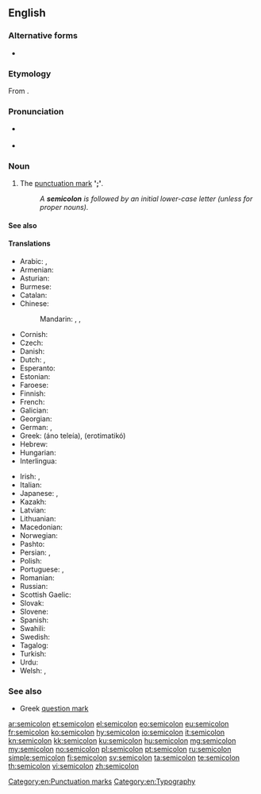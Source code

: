 {{also|semi-colon}}
==English==
{{wikipedia}}

===Alternative forms===
* {{l|en|semi-colon}}

===Etymology===
From {{prefix|semi|colon|lang=en}}.

===Pronunciation===
* {{a|UK}} {{IPA|/ˌsemiˈkəʊlən/|lang=en}}
* {{a|US}} {{IPA|/ˈsemikoʊlən/|lang=en}}

===Noun===
{{en-noun|s|semicola}}

# The [[punctuation mark]] ''' '[[;]]' '''.
#: ''A '''semicolon''' is followed by an initial lower-case letter (unless for proper nouns).''

====See also====
{{punctuation}}

====Translations====
{{trans-top|punctuation mark ';'}}
* Arabic: {{t|ar|؛}}, {{t|ar|فَاصِلَة مَنْقُوطَة|f|tr=fāṣila manqūṭa}}
* Armenian: {{t|hy|կետ-ստորակետ}}
* Asturian: {{t|ast|puntu y coma|m}}
* Burmese: {{t-needed|my}}
* Catalan: {{t|ca|punt i coma|m}}
* Chinese:
*: Mandarin: {{t+|cmn|分號|sc=Hani}}, {{t+|cmn|分号|tr=fēnhào|sc=Hani}}, {{t|cmn|；|sc=Hani}}
* Cornish: {{t|kw|poynt ha komma|m}}
* Czech: {{t|cs|středník|m}}
* Danish: {{t+|da|semikolon|n}}
* Dutch: {{t+|nl|puntkomma|f|n}}, {{t+|nl|kommapunt|m}}
* Esperanto: {{t|eo|punktokomo}}
* Estonian: {{t|et|semikoolon}}
* Faroese: {{t|fo|semikolon|n}}
* Finnish: {{t+|fi|puolipiste}}
* French: {{t+|fr|point-virgule|m}}
* Galician: {{t|gl|punto e coma|m}}
* Georgian: {{t|ka|წერტილმძიმე}}
* German: {{t+|de|Strichpunkt|m}}, {{t+|de|Semikolon|n}}
* Greek: {{t+|el|άνω τελεία|f}} (áno teleía), {{qualifier|in relevance to the Greek language}} {{t+|el|ερωτηματικό|n}} (erotimatikó)
* Hebrew: {{t+|he|נקודה ופסיק}}
* Hungarian: {{t+|hu|pontosvessző}}
* Interlingua: {{t|ia|puncto e virgula}}
{{trans-mid}}
* Irish: {{t|ga|leathstad|m}}, {{t|ga|leathstadanna|m-p}}
* Italian: {{t|it|punto e virgola|m}}
* Japanese: {{t|ja|セミコロン|tr=semikoron}}, {{t+|ja|；}}
* Kazakh: {{t|kk|нүктелі үтір|sc=Cyrl}}
* Latvian: {{t|lv|semikols|m}}
* Lithuanian: {{t|lt|kabliataškis|m}}
* Macedonian: {{t|mk|точка-запирка|f|tr=tóčka-zápirka}}
* Norwegian: {{t|no|semikolon|c}}
* Pashto: {{t|ps|؛|sc=ps-Arab}}
* Persian: {{t|fa|؛}}, {{t+|fa|نقطه‌ویرگول|tr=noqte-virgul|sc=fa-Arab}}
* Polish: {{t+|pl|średnik|m}}
* Portuguese: {{t+|pt|ponto e vírgula}}, {{t|pt|ponto-e-vírgula|m}}
* Romanian: {{t+|ro|punct și virgulă}}
* Russian: {{t+|ru|то́чка с запято́й|f}}
* Scottish Gaelic: {{t|gd|leth-chòilean|m}}
* Slovak: {{t|sk|bodkočiarka|f}}
* Slovene: {{t+|sl|podpičje|n}}
* Spanish: {{t|es|punto y coma|m}}
* Swahili: {{t+|sw|alama ya nuktamkato}}
* Swedish: {{t+|sv|semikolon|c}}
* Tagalog: {{t|tl|tuldok-kuwit}}
* Turkish: {{t+|tr|noktalı virgül}}
* Urdu: {{t|ur|؛}}
* Welsh: {{t|cy|hanner colon|m}}, {{t|cy|hanner colonau|m-p}}
{{trans-bottom}}

===See also===
* {{l|en|;}} Greek [[question mark]]

[[Category:en:Punctuation marks]]
[[Category:en:Typography]]

[[ar:semicolon]]
[[et:semicolon]]
[[el:semicolon]]
[[eo:semicolon]]
[[eu:semicolon]]
[[fr:semicolon]]
[[ko:semicolon]]
[[hy:semicolon]]
[[io:semicolon]]
[[it:semicolon]]
[[kn:semicolon]]
[[kk:semicolon]]
[[ku:semicolon]]
[[hu:semicolon]]
[[mg:semicolon]]
[[my:semicolon]]
[[no:semicolon]]
[[pl:semicolon]]
[[pt:semicolon]]
[[ru:semicolon]]
[[simple:semicolon]]
[[fi:semicolon]]
[[sv:semicolon]]
[[ta:semicolon]]
[[te:semicolon]]
[[th:semicolon]]
[[vi:semicolon]]
[[zh:semicolon]]